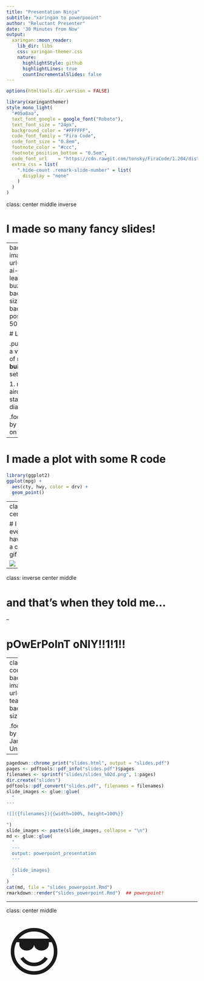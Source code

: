 ```yaml
---
title: "Presentation Ninja"
subtitle: "xaringan to powerpooint"  
author: "Reluctant Presenter"
date: '30 Minutes from Now'
output:
  xaringan::moon_reader:
    lib_dir: libs
    css: xaringan-themer.css
    nature:
      highlightStyle: github
      highlightLines: true
      countIncrementalSlides: false
---
```


```r
options(htmltools.dir.version = FALSE)
```

```r
library(xaringanthemer)
style_mono_light(
  "#05a8aa",
  text_font_google = google_font("Roboto"),
  text_font_size = "24px",
  background_color = "#FFFFFF",
  code_font_family = "Fira Code",
  code_font_size = "0.8em", 
  footnote_color = "#ccc",
  footnote_position_bottom = "0.5em",
  code_font_url    = "https://cdn.rawgit.com/tonsky/FiraCode/1.204/distr/fira_code.css",
  extra_css = list(
    ".hide-count .remark-slide-number" = list(
      disyplay = "none"
    )
  )
)
```

class: center middle inverse

# I made so many fancy slides!

---
background-image: url(img/data-ai-machine-learning-buzzwords.jpg)
background-size: 55%
background-position: 96% 50%

# Like this one!

.pull-left[
It has a very nice list of my favorite **built-in** data sets

1. mtcars
1. airquality
1. starwars
1. diamonds
]

.footnote[Photo by Balázs Kétyi on Unsplash]


---

# I made a plot with some R code

```r
library(ggplot2)
ggplot(mpg) + 
  aes(cty, hwy, color = drv) +
  geom_point()
```

---
class: center

# I even have a cat gif

![](img/cat.gif)

---

class: inverse center middle

# and that's when they told me...

--

# pOwErPoInT oNlY!!1!1!!

---
class: hide-count
background-image: url(img/single-tear.jpg)
background-size: cover

.footnote[Photo by Aliyah Jamous on Unsplash]

---

```r
pagedown::chrome_print("slides.html", output = "slides.pdf")
pages <- pdftools::pdf_info("slides.pdf")$pages
filenames <- sprintf("slides/slides_%02d.png", 1:pages)
dir.create("slides")
pdftools::pdf_convert("slides.pdf", filenames = filenames)
slide_images <- glue::glue(
  "
---

![]({filenames}){{width=100%, height=100%}}

")
slide_images <- paste(slide_images, collapse = "\n")
md <- glue::glue(
  "
  ---
  output: powerpoint_presentation
  ---
  
  {slide_images}
  "
)
cat(md, file = "slides_powerpoint.Rmd")
rmarkdown::render("slides_powerpoint.Rmd")  ## powerpoint!
```

---

class: center middle

<span style="font-size: 10em">&#x1F60E;</span>
